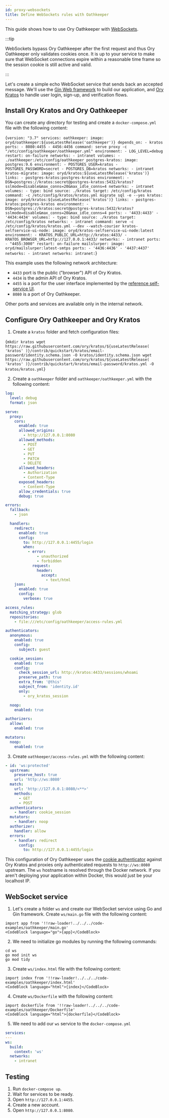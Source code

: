 ```yaml
---
id: proxy-websockets
title: Define WebSockets rules with Oathkeeper
---
```



This guide shows how to use Ory Oathkeeper with
[WebSockets](https://developer.mozilla.org/en-US/docs/Web/API/WebSockets_API).

:::tip

WebSockets bypass Ory Oathkeeper after the first request and thus Ory Oathkeeper
only validates cookies once. It is up to your service to make sure that
WebSocket connections expire within a reasonable time frame so the session
cookie is still active and valid.

:::

Let's create a simple echo WebSocket service that sends back an accepted
message. We'll use the [Gin Web framework](https://github.com/gin-gonic/gin) to
build our application, and [Ory Kratos](https://github.com/ory/kratos) to handle
user login, sign-up, and verification flows.

## Install Ory Kratos and Ory Oathkeeper

You can create any directory for testing and create a `docker-compose.yml` file
with the following content:

<CodeBlock className="language-yaml">{`version: "3.7"
services:
  oathkeeper:
    image: oryd/oathkeeper:${useLatestRelease('oathkeeper')}
    depends_on:
      - kratos
    ports:
      - 8080:4455
      - 4456:4456
    command:
      serve proxy -c "/etc/config/oathkeeper/oathkeeper.yml"
    environment:
      - LOG_LEVEL=debug
    restart: on-failure
    networks:
      - intranet
    volumes:
      - ./oathkeeper:/etc/config/oathkeeper
  postgres-kratos:
    image: postgres:9.6
    environment:
      - POSTGRES_USER=kratos
      - POSTGRES_PASSWORD=secret
      - POSTGRES_DB=kratos
    networks:
      - intranet
  kratos-migrate:
    image: oryd/kratos:${useLatestRelease('kratos')}
    links:
      - postgres-kratos:postgres-kratos
    environment:
      - DSN=postgres://kratos:secret@postgres-kratos:5432/kratos?sslmode=disable&max_conns=20&max_idle_conns=4
    networks:
      - intranet
    volumes:
      - type: bind
        source: ./kratos
        target: /etc/config/kratos
    command: -c /etc/config/kratos/kratos.yml migrate sql -e --yes
  kratos:
    image: oryd/kratos:${useLatestRelease('kratos')}
    links:
      - postgres-kratos:postgres-kratos
    environment:
      - DSN=postgres://kratos:secret@postgres-kratos:5432/kratos?sslmode=disable&max_conns=20&max_idle_conns=4
    ports:
      - '4433:4433'
      - '4434:4434'
    volumes:
      - type: bind
        source: ./kratos
        target: /etc/config/kratos
    networks:
      - intranet
    command: serve -c /etc/config/kratos/kratos.yml --dev --watch-courier
  kratos-selfservice-ui-node:
    image: oryd/kratos-selfservice-ui-node:latest
    environment:
      - KRATOS_PUBLIC_URL=http://kratos:4433/
      - KRATOS_BROWSER_URL=http://127.0.0.1:4433/
    networks:
      - intranet
    ports:
      - "4455:3000"
    restart: on-failure
  mailslurper:
    image: oryd/mailslurper:latest-smtps
    ports:
      - '4436:4436'
      - '4437:4437'
    networks:
      - intranet
networks:
  intranet:`}</CodeBlock>

This example uses the following network architecture:

- `4433` port is the public ("browser") API of Ory Kratos.
- `4434` is the admin API of Ory Kratos.
- `4455` is a port for the user interface implemented by the
  [reference self-service UI](https://github.com/ory/kratos-selfservice-ui-node).
- `8080` is a port of Ory Oathkeeper.

Other ports and services are available only in the internal network.

## Configure Ory Oathkeeper and Ory Kratos

1. Create a `kratos` folder and fetch configuration files:

<CodeBlock className="language-shell">{`mkdir kratos
wget https://raw.githubusercontent.com/ory/kratos/${useLatestRelease(
  'kratos'
)}/contrib/quickstart/kratos/email-password/identity.schema.json -O kratos/identity.schema.json
wget https://raw.githubusercontent.com/ory/kratos/${useLatestRelease(
  'kratos'
)}/contrib/quickstart/kratos/email-password/kratos.yml -O kratos/kratos.yml`}</CodeBlock>

2. Create a `oathkeeper` folder and `oathkeeper/oathkeeper.yml` with the
   following content:

```yaml
log:
  level: debug
  format: json

serve:
  proxy:
    cors:
      enabled: true
      allowed_origins:
        - http://127.0.0.1:8080
      allowed_methods:
        - POST
        - GET
        - PUT
        - PATCH
        - DELETE
      allowed_headers:
        - Authorization
        - Content-Type
      exposed_headers:
        - Content-Type
      allow_credentials: true
      debug: true

errors:
  fallback:
    - json

  handlers:
    redirect:
      enabled: true
      config:
        to: http://127.0.0.1:4455/login
        when:
          - error:
              - unauthorized
              - forbidden
            request:
              header:
                accept:
                  - text/html
    json:
      enabled: true
      config:
        verbose: true

access_rules:
  matching_strategy: glob
  repositories:
    - file:///etc/config/oathkeeper/access-rules.yml

authenticators:
  anonymous:
    enabled: true
    config:
      subject: guest

  cookie_session:
    enabled: true
    config:
      check_session_url: http://kratos:4433/sessions/whoami
      preserve_path: true
      extra_from: '@this'
      subject_from: 'identity.id'
      only:
        - ory_kratos_session

  noop:
    enabled: true

authorizers:
  allow:
    enabled: true

mutators:
  noop:
    enabled: true
```

3. Create `oathkeeper/access-rules.yml` with the following content:

```yaml
- id: 'ws:protected'
  upstream:
    preserve_host: true
    url: 'http://ws:8080'
  match:
    url: 'http://127.0.0.1:8080/<**>'
    methods:
      - GET
      - POST
  authenticators:
    - handler: cookie_session
  mutators:
    - handler: noop
  authorizer:
    handler: allow
  errors:
    - handler: redirect
      config:
        to: http://127.0.0.1:4455/login
```

This configuration of Ory Oathkeeper uses the
[cookie authenticator](https://www.ory.sh/docs/oathkeeper/pipeline/authn#cookie_session)
against Ory Kratos and proxies only authenticated requests to `http://ws:8080`
upstream. The `ws` hostname is resolved through the Docker network. If you
aren't deploying your application within Docker, this would just be your
localhost IP.

## WebSocket service

1. Let's create a folder `ws` and create our WebSocket service using Go and Gin
   framework. Create `ws/main.go` file with the following content:

```mdx-code-block title="ws/main.go"
import app from '!!raw-loader!../../../code-examples/oathkeeper/main.go'
<CodeBlock language="go">{app}</CodeBlock>
```

2. We need to initialize go modules by running the following commands:

```shell
cd ws
go mod init ws
go mod tidy
```

3. Create `ws/index.html` file with the following content:

```mdx-code-block title="ws/index.html"
import index from '!!raw-loader!../../../code-examples/oathkeeper/index.html'
<CodeBlock language="html">{index}</CodeBlock>
```

4. Create `ws/Dockerfile` with the following content:

```mdx-code-block title="ws/Dockerfile"
import dockerfile from '!!raw-loader!../../../code-examples/oathkeeper/Dockerfile'
<CodeBlock language="html">{dockerfile}</CodeBlock>
```

5. We need to add our `ws` service to the `docker-compose.yml`

```yaml
services:
---
ws:
  build:
    context: 'ws'
  networks:
    - intranet
```

## Testing

1. Run `docker-compose up`.
2. Wait for services to be ready.
3. Open `http://127.0.0.1:4455`.
4. Create a new account.
5. Open `http://127.0.0.1:8080`.
